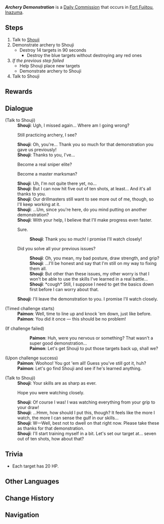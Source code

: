 {{Quest Infobox
|id            = 22047
|type          = Commission
|image         = Commission Archery Demonstration.png
|npc           = Shouji
|characters    = Paimon; Shouji; Traveler
|startLocation = [[Fort Fujitou]], [[Inazuma]]
|region        = Inazuma
|area          = Yashiori Island
|subarea       = Fort Fujitou
|requirement   = [[Stillness, the Sublimation of Shadow]]
|other         = *AR-Dependent Rewards
}}
'''''Archery Demonstration''''' is a [[Daily Commission]] that occurs in [[Fort Fujitou]], [[Inazuma]].

==Steps==
#Talk to [[Shouji]]
#Demonstrate archery to Shouji
#*Destroy 14 targets in 90 seconds<!--this text is from the blue banner that shows up for the time challenge; the on-screen objective says something like "Destroy the targets X/14"-->
#**Destroy the blue targets without destroying any red ones
#''If the previous step failed''
#*Help Shouji place new targets
#*Demonstrate archery to Shouji
#Talk to Shouji

==Rewards==
{{Commission Rewards|full}}

==Dialogue==
{{Quest Description|[[Shouji]] of [[Watatsumi Island]] seems to be upset by his lack of skill in archery...}}
{{Dialogue start}}
;(Talk to Shouji)
:'''Shouji''': Ugh, I missed again... Where am I going wrong?
:{{DIcon}} Still practicing archery, I see?
:'''Shouji''': Oh, you're... Thank you so much for that demonstration you gave us previously!
:'''Shouji''': Thanks to you, I've...
:{{DIcon}} Become a real sniper elite?
:{{DIcon}} Become a master marksman?
:'''Shouji''': Uh, I'm not quite there yet, no...
:'''Shouji''': But I can now hit five out of ten shots, at least... And it's all thanks to you.
:'''Shouji''': Our drillmasters still want to see more out of me, though, so I'll keep working at it.
:'''Shouji''': ...Um, since you're here, do you mind putting on another demonstration?
:'''Shouji''': With your help, I believe that I'll make progress even faster.
:{{DIcon}} Sure.
::'''Shouji''': Thank you so much! I promise I'll watch closely!
:{{DIcon}} Did you solve all your previous issues?
::'''Shouji''': Oh, you mean, my bad posture, draw strength, and grip?
::'''Shouji''': ...I'll be honest and say that I'm still on my way to fixing them all.
::'''Shouji''': But other than these issues, my other worry is that I won't be able to use the skills I've learned in a real battle...
::'''Shouji''': *cough* Still, I suppose I need to get the basics down first before I can worry about that.
:'''Shouji''': I'll leave the demonstration to you. I promise I'll watch closely.

;(Timed challenge starts)
:'''Paimon''': Well, time to line up and knock 'em down, just like before.
:'''Paimon''': You did it once &mdash; this should be no problem!

;(If challenge failed)
::'''Paimon''': Huh, were you nervous or something? That wasn't a super good demonstration...
::'''Paimon''': Let's get Shouji to put those targets back up, shall we?
:;(Talk to Shouji)
::'''Shouji''': Huh, it seems like there was something off about the way you shot back there...
::{{DIcon}} Could you help me place the targets again?
::'''Shouji''': Oh, no problem at all, let me go do that right now. Just take the shots once I'm done.

;(Upon challenge success)
:'''Paimon''': Woohoo! You got 'em all! Guess you've still got it, huh?
:'''Paimon''': Let's go find Shouji and see if he's learned anything.

;(Talk to Shouji)
:'''Shouji''': Your skills are as sharp as ever.
:{{DIcon}} Hope you were watching closely.
:'''Shouji''': Of course I was! I was watching everything from your grip to your draw!
:'''Shouji''': ...Hmm, how should I put this, though? It feels like the more I watch, the more I can sense the gulf in our skills...
:'''Shouji''': W&mdash;Well, best not to dwell on that right now. Please take these as thanks for that demonstration.
:'''Shouji''': I'll start training myself in a bit. Let's set our target at... seven out of ten shots, how about that?
{{Dialogue end}}
<!--datamined
"Shouji": "That should do it... and then I'll need you to demonstrate again, if that's alright with you."
-->

==Trivia==
*Each target has 20 HP.

==Other Languages==
{{Other Languages
|en      = Archery Demonstration
|zhs     = 箭术示范
|zhs_rm  = Jiànshù Shìfàn
|zht     = 箭術示範
|zht_rm  = Jiànshù Shìfàn
|zh_tl   = Archery Demonstration
|ja      = 弓術の手本
|ja_rm   = Kyuujutsu no Tehon
|ja_tl   = Archery Example
|ko      = 궁술 시범
|ko_rm   = Gungsul Sibeom
|ko_tl   = Archery Demonstration
|es      = Demostración de tiro con arco
|es_tl   = Archery Demonstration
|fr      = Démonstration d'archerie
|fr_tl   = Archery Demonstration
|ru      = Мастер-класс по стрельбе
|ru_tl   = A Master Class in Shooting (Arrows)
|th      = สาธิตการยิงธนู
|th_rm   = Sathit Kan Ying Thanu
|th_tl   = Archery Demonstration
|vi      = Thị Phạm Tiễn Thuật
|vi_tl   = 
|de      = Der beste Bogenschütze
|de_tl   = The Best Archer
|id      = Latihan Memanah
|id_tl   = Archery Practice
|pt      = Demonstração de Tiro com Arco e Flecha
|pt_tl   = Demonstration of Archery
|tr      = Okçuluk Gösterisi
|tr_tl   = 
|it      = Dimostrazione di tiro con l'arco
|it_tl   = 
}}

==Change History==
{{Change History|2.1}}

==Navigation==
{{Commission Navbox|Inazuma|Standalone}}